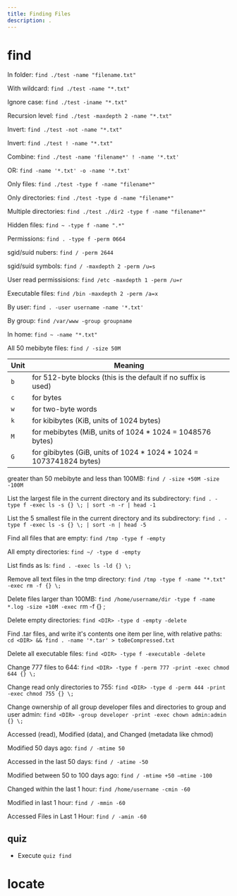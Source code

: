 ```yaml
---
title: Finding Files
description: .
---
```


# find

In folder: `find ./test -name "filename.txt"`

With wildcard: `find ./test -name "*.txt"`

Ignore case: `find ./test -iname "*.txt"` 

Recursion level: `find ./test -maxdepth 2 -name "*.txt"`

Invert: `find ./test -not -name "*.txt"`

Invert: `find ./test ! -name "*.txt"`

Combine: `find ./test -name 'filename*' ! -name '*.txt'`

OR: `find -name '*.txt' -o -name '*.txt'`

Only files: `find ./test -type f -name "filename*"`

Only directories: `find ./test -type d -name "filename*"`

Multiple directories: `find ./test ./dir2 -type f -name "filename*"`

Hidden files: `find ~ -type f -name ".*"`

Permissions: `find . -type f -perm 0664`

sgid/suid nubers: `find / -perm 2644`

sgid/suid symbols: `find / -maxdepth 2 -perm /u=s`

User read permissisions: `find /etc -maxdepth 1 -perm /u=r`

Executable files: `find /bin -maxdepth 2 -perm /a=x`

By user: `find . -user username -name '*.txt'`

By group: `find /var/www -group groupname`

In home: `find ~ -name "*.txt"`

All 50 mebibyte files: `find / -size 50M`
  
  Unit | Meaning
  --- | ---
  `b`  |  for 512-byte blocks (this is the default if no suffix is used)
  `c`  |  for bytes
  `w`  |  for two-byte words
  `k`  |  for kibibytes (KiB, units of 1024 bytes)
  `M`  |  for mebibytes (MiB, units of 1024 * 1024 = 1048576 bytes)
  `G`  |  for gibibytes (GiB, units of 1024 * 1024 * 1024 = 1073741824 bytes)


greater than 50 mebibyte and less than 100MB: `find / -size +50M -size -100M`

List the largest file in the current directory and its subdirectory: `find . -type f -exec ls -s {} \; | sort -n -r | head -1`

List the 5 smallest file in the current directory and its subdirectory: `find . -type f -exec ls -s {} \; | sort -n | head -5`

Find all files that are empty: `find /tmp -type f -empty`

All empty directories: `find ~/ -type d -empty`

List finds as ls: `find . -exec ls -ld {} \;`

Remove all text files in the tmp directory: `find /tmp -type f -name "*.txt" -exec rm -f {} \;`

Delete files larger than 100MB: `find /home/username/dir -type f -name *.log -size +10M -exec `rm -f {} \;

Delete empty directories: `find <DIR> -type d -empty -delete`

Find .tar files, and write it's contents one item per line, with relative paths: `cd <DIR> && find . -name '*.tar' > toBeCompressed.txt​`

Delete all executable files: `find <DIR> -type f -executable -delete`

Change 777 files to 644: `find <DIR> -type f -perm 777 -print -exec chmod 644 {} \;`

Change read only directories to 755: `find <DIR> -type d -perm 444 -print -exec chmod 755 {} \;`

Change ownership of all group developer files and directories to group and user admin: `find <DIR> -group developer -print -exec chown admin:admin {} \;`

Accessed (read), Modified (data), and Changed (metadata like chmod)

Modified 50 days ago: `find / -mtime 50`

Accessed in the last 50 days: `find / -atime -50`

Modified between 50 to 100 days ago: `find / -mtime +50 –mtime -100`

Changed within the last 1 hour: `find /home/username -cmin -60`

Modified in last 1 hour: `find / -mmin -60`

Accessed Files in Last 1 Hour: `find / -amin -60`

## quiz
- Execute `quiz find`

# locate